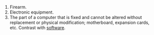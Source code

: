 # Firearm.
# Electronic equipment.
# The part of a computer that is fixed and cannot be altered without replacement or physical modification; motherboard, expansion cards, etc.  Contrast with [[software]].